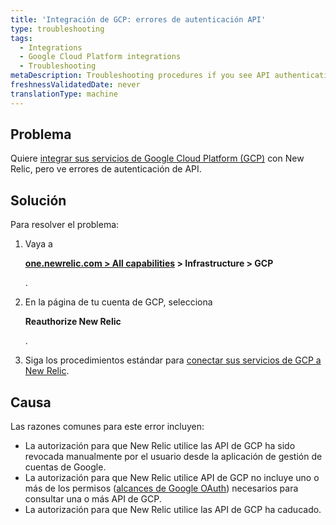 ```yaml
---
title: 'Integración de GCP: errores de autenticación API'
type: troubleshooting
tags:
  - Integrations
  - Google Cloud Platform integrations
  - Troubleshooting
metaDescription: Troubleshooting procedures if you see API authentication errors when integrating Google Cloud Platform services with New Relic infrastructure monitoring.
freshnessValidatedDate: never
translationType: machine
---
```


## Problema

Quiere [integrar sus servicios de Google Cloud Platform (GCP)](/docs/introduction-google-cloud-platform-integrations) con New Relic, pero ve errores de autenticación de API.

## Solución

Para resolver el problema:

1. Vaya a

   <DoNotTranslate>**[one.newrelic.com > All capabilities](https://one.newrelic.com/all-capabilities) > Infrastructure > GCP**</DoNotTranslate>

   .

2. En la página de tu cuenta de GCP, selecciona

   <DoNotTranslate>**Reauthorize New Relic**</DoNotTranslate>

   .

3. Siga los procedimientos estándar para [conectar sus servicios de GCP a New Relic](/docs/infrastructure/google-cloud-platform-integrations/get-started/connect-google-cloud-platform-services-new-relic/#connect).

## Causa

Las razones comunes para este error incluyen:

* La autorización para que New Relic utilice las API de GCP ha sido revocada manualmente por el usuario desde la aplicación de gestión de cuentas de Google.
* La autorización para que New Relic utilice API de GCP no incluye uno o más de los permisos ([alcances de Google OAuth](https://developers.google.com/identity/protocols/googlescopes)) necesarios para consultar una o más API de GCP.
* La autorización para que New Relic utilice las API de GCP ha caducado.